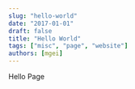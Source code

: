 ```yaml
---
slug: "hello-world"
date: "2017-01-01"
draft: false
title: "Hello World"
tags: ["misc", "page", "website"]
authors: [mgei]
---
```


Hello Page


